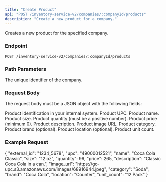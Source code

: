 ```yaml
---
title: "Create Product"
api: "POST /inventory-service-v2/companies/:companyId/products"
description: "Create a new product for a company."
---
```


Creates a new product for the specified company.

### Endpoint

`POST /inventory-service-v2/companies/:companyId/products`

### Path Parameters

<ParamField path="companyId" type="string" required>
  The unique identifier of the company.
</ParamField>

### Request Body

The request body must be a JSON object with the following fields:

<ResponseField name="external_id" type="string" required>
  Product identification in your internal system.
</ResponseField>

<ResponseField name="upc" type="string" required>
  Product UPC.
</ResponseField>

<ResponseField name="name" type="string" required>
  Product name.
</ResponseField>

<ResponseField name="size" type="string" required>
  Product size.
</ResponseField>

<ResponseField name="quantity" type="number" required>
  Product quantity (must be a positive number).
</ResponseField>

<ResponseField name="price" type="number" required>
  Product price (minimum 0).
</ResponseField>

<ResponseField name="description" type="string" required>
  Product description.
</ResponseField>

<ResponseField name="image_url" type="string" required>
  Product image URL.
</ResponseField>

<ResponseField name="category" type="string" required>
  Product category.
</ResponseField>

<ResponseField name="brand" type="string">
  Product brand (optional).
</ResponseField>

<ResponseField name="location" type="string">
  Product location (optional).
</ResponseField>

<ResponseField name="unit_count" type="string" required>
  Product unit count.
</ResponseField>

### Example Request

<Snippet>
{
  "external_id": "1234_5678",
  "upc": "49000012521",
  "name": "Coca Cola Classic",
  "size": "12 oz",
  "quantity": 99,
  "price": 265,
  "description": "Classic Coca Cola in a can.",
  "image_url": "https://go-upc.s3.amazonaws.com/images/68916944.jpeg",
  "category": "Soda",
  "brand": "Coca Cola",
  "location": "Counter",
  "unit_count": "12 Pack"
}
</Snippet>

